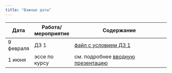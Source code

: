 ```yaml
---
title: "Важные даты"
---
```

 
Дата | Работа/мероприятие  | Содержание
-------- | -------- | --------------------------------------------------------
9 февраля | ДЗ 1 | <a href="RAPDC_hw1_2025.pdf" title=>файл с условием ДЗ 1</a>
1 июня | эссе по курсу | см. подробнее <a href="RAPDC_intro_2025.pdf" title=>вводную презентацию</a>



